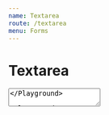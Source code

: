 ```yaml
---
name: Textarea
route: /textarea
menu: Forms
---
```



# Textarea

<Playground>
  <Textarea />
</Playground>

<Playground>
  <Textarea
    rows={15}
    placeholder='15 rows'
  />
</Playground>

<Playground>
  <Textarea
    placeholder='Disabled Textarea'
    disabled
  />
</Playground>

## Usage

```js
import { Textarea } from 'polvokit'
```
